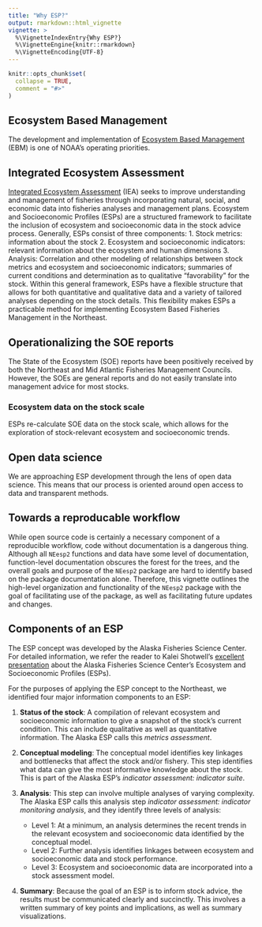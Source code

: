 ```yaml
---
title: "Why ESP?"
output: rmarkdown::html_vignette
vignette: >
  %\VignetteIndexEntry{Why ESP?}
  %\VignetteEngine{knitr::rmarkdown}
  %\VignetteEncoding{UTF-8}
---
```


```r
knitr::opts_chunk$set(
  collapse = TRUE,
  comment = "#>"
)
```

## Ecosystem Based Management

The development and implementation of [Ecosystem Based Management](https://ecosystems.noaa.gov/Home.aspx) (EBM) is one of NOAA's operating priorities.

## Integrated Ecosystem Assessment

[Integrated Ecosystem Assessment](https://www.integratedecosystemassessment.noaa.gov/) (IEA) seeks to improve understanding and management of fisheries through incorporating natural, social, and economic data into fisheries analyses and management plans. Ecosystem and Socioeconomic Profiles (ESPs) are a structured framework to facilitate the inclusion of ecosystem and socioeconomic data in the stock advice process. Generally, ESPs consist of three components: 
1. Stock metrics: information about the stock
2. Ecosystem and socioeconomic indicators: relevant information about the ecosystem and human dimensions
3. Analysis: Correlation and other modeling of relationships between stock metrics and ecosystem and socioeconomic indicators; summaries of current conditions and determination as to qualitative "favorability" for the stock.
Within this general framework, ESPs have a flexible structure that allows for both quantitative and qualitative data and a variety of tailored analyses depending on the stock details. This flexibility makes ESPs a practicable method for implementing Ecosystem Based Fisheries Management in the Northeast. 

## Operationalizing the SOE reports

The State of the Ecosystem (SOE) reports have been positively received by both the Northeast and Mid Atlantic Fisheries Management Councils. However, the SOEs are general reports and do not easily translate into management advice for most stocks. 

### Ecosystem data on the stock scale

ESPs re-calculate SOE data on the stock scale, which allows for the exploration of stock-relevant ecosystem and socioeconomic trends. 

## Open data science

We are approaching ESP development through the lens of open data science. This means that our process is oriented around open access to data and transparent methods.

## Towards a reproducable workflow

While open source code is certainly a necessary component of a reproducible workflow, code without documentation is a dangerous thing. Although all `NEesp2` functions and data have some level of documentation, function-level documentation obscures the forest for the trees, and the overall goals and purpose of the `NEesp2` package are hard to identify based on the package documentation alone. Therefore, this vignette outlines the high-level organization and functionality of the `NEesp2` package with the goal of facilitating use of the package, as well as facilitating future updates and changes. 

## Components of an ESP

The ESP concept was developed by the Alaska Fisheries Science Center. For detailed information, we refer the reader to Kalei Shotwell's [excellent presentation](https://www.youtube.com/watch?v=kYi1SAI-Xtk) about the Alaska Fisheries Science Center's Ecosystem and Socioeconomic Profiles (ESPs).

For the purposes of applying the ESP concept to the Northeast, we identified four major information components to an ESP:

1. **Status of the stock**: A compilation of relevant ecosystem and socioeconomic information to give a snapshot of the stock's current condition. This can include qualitative as well as quantitative information. The Alaska ESP calls this *metrics assessment*.

2. **Conceptual modeling**: The conceptual model identifies key linkages and bottlenecks that affect the stock and/or fishery. This step identifies what data can give the most informative knowledge about the stock. This is part of the Alaska ESP's *indicator assessment: indicator suite*.

3. **Analysis**: This step can involve multiple analyses of varying complexity. The Alaska ESP calls this analysis step *indicator assessment: indicator monitoring analysis*, and they identify three levels of analysis:
    - Level 1: At a minimum, an analysis determines the recent trends in the relevant ecosystem and socioeconomic data identified by the conceptual model. 
    - Level 2: Further analysis identifies linkages between ecosystem and socioeconomic data and stock performance. 
    - Level 3: Ecosystem and socioeconomic data are incorporated into a stock assessment model.

4. **Summary**: Because the goal of an ESP is to inform stock advice, the results must be communicated clearly and succinctly. This involves a written summary of key points and implications, as well as summary visualizations.


